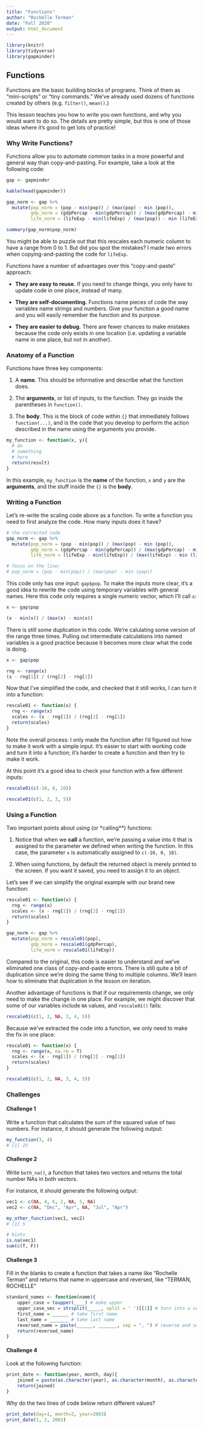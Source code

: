 ```yaml
---
title: "Functions"
author: "Rochelle Terman"
date: "Fall 2020"
output: html_document
---
```


```r
library(knitr)
library(tidyverse)
library(gapminder)
```

## Functions

Functions are the basic building blocks of programs. Think of them as "mini-scripts" or "tiny commands." We've already used dozens of functions created by others (e.g. `filter()`, `mean()`.) 

This lesson teaches you how to write you own functions, and why you would want to do so.  The details are pretty simple, but this is one of those ideas where it's good to get lots of practice!

### Why Write Functions? 

Functions allow you to automate common tasks in a more powerful and general way than copy-and-pasting. For example, take a look at the following code:

```r
gap <- gapminder

kable(head(gapminder))

gap_norm <- gap %>%
  mutate(pop_norm = (pop - min(pop)) / (max(pop) - min (pop)),
         gdp_norm = (gdpPercap - min(gdpPercap)) / (max(gdpPercap) - min (gdpPercap)),
         life_norm = (lifeExp - min(lifeExp) / (max(pop)) - min (lifeExp)))

summary(gap_norm$pop_norm)
```

You might be able to puzzle out that this rescales each numeric column to have a range from 0 to 1. But did you spot the mistakes? I made two errors when copying-and-pasting the code for `lifeExp`.

Functions have a number of advantages over this "copy-and-paste" approach:

- **They are easy to reuse.** If you need to change things, you only have to update code in one place, instead of many.

- **They are self-documenting.** Functions name pieces of code the way variables name strings and numbers. Give your function a good name and you will easily remember the function and its purpose.

- **They are easier to debug.** There are fewer chances to make mistakes because the code only exists in one location (i.e. updating a variable name in one place, but not in another).

### Anatomy of a Function

Functions have three key components:

1. A **name**. This should be informative and describe what the function does.

2. The **arguments**, or list of inputs, to the function. They go inside the parentheses in `function()`.

3. The **body**. This is the block of code within `{}` that immediately follows `function(...)`, and is the code that you develop to perform the action described in the name using the arguments you provide.

```r
my_function <- function(x, y){
  # do
  # something
  # here
  return(result)
}
```

In this example, `my_function` is the **name** of the function, `x` and `y` are the **arguments**, and the stuff inside the `{}` is the **body**.

### Writing a Function

Let's re-write the scaling code above as a function. To write a function you need to first analyze the code. How many inputs does it have?

```r
# the corrected code
gap_norm <- gap %>%
  mutate(pop_norm = (pop - min(pop)) / (max(pop) - min (pop)),
         gdp_norm = (gdpPercap - min(gdpPercap)) / (max(gdpPercap) - min (gdpPercap)),
         life_norm = (lifeExp - min(lifeExp)) / (max(lifeExp) - min (lifeExp)))

# focus on the line:
# pop_norm = (pop - min(pop)) / (max(pop) - min (pop))
```

This code only has one input: `gap$pop`. To make the inputs more clear, it's a good idea to rewrite the code using temporary variables with general names. Here this code only requires a single numeric vector, which I’ll call `x`:

```r
x <- gap$pop

(x - min(x)) / (max(x) - min(x))
```

There is still some duplication in this code. We're calulating some version of the range three times. Pulling out intermediate calculations into named variables is a good practice because it becomes more clear what the code is doing. 

```r
x <- gap$pop

rng <- range(x)
(x - rng[1]) / (rng[2] - rng[1])
```

Now that I’ve simplified the code, and checked that it still works, I can turn it into a function:

```r
rescale01 <- function(x) {
  rng <- range(x)
  scales <- (x - rng[1]) / (rng[2] - rng[1])
  return(scales)
}
```

Note the overall process: I only made the function after I’d figured out how to make it work with a simple input. It’s easier to start with working code and turn it into a function; it’s harder to create a function and then try to make it work.

At this point it’s a good idea to check your function with a few different inputs:

```r
rescale01(c(-10, 0, 10))

rescale01(c(1, 2, 3, 5))
```

### Using a Function

Two important points about using (or *calling**) functions:

1. Notice that when we **call** a function, we're passing a value into it that is assigned to the parameter we defined when writing the function. In this case, the parameter `x` is automatically assigned to `c(-10, 0, 10)`.

2. When using functions, by default the returned object is merely printed to the screen. If you want it saved, you need to assign it to an object.

Let's see if we can simplify the original example with our brand new function:

```r
rescale01 <- function(x) {
  rng <- range(x)
  scales <- (x - rng[1]) / (rng[2] - rng[1])
  return(scales)
}

gap_norm <- gap %>%
  mutate(pop_norm = rescale01(pop),
         gdp_norm = rescale01(gdpPercap),
         life_norm = rescale01(lifeExp))

```

Compared to the original, this code is easier to understand and we’ve eliminated one class of copy-and-paste errors. There is still quite a bit of duplication since we’re doing the same thing to multiple columns. We’ll learn how to eliminate that duplication in the lesson on iteration.

Another advantage of functions is that if our requirements change, we only need to make the change in one place. For example, we might discover that some of our variables include `NA` values, and `rescale01()` fails:

```r
rescale01(c(1, 2, NA, 3, 4, 5))
```

Because we’ve extracted the code into a function, we only need to make the fix in one place:

```r
rescale01 <- function(x) {
  rng <- range(x, na.rm = T)
  scales <- (x - rng[1]) / (rng[2] - rng[1])
  return(scales)
}

rescale01(c(1, 2, NA, 3, 4, 5))
```


### Challenges

#### Challenge 1 {-}

Write a function that calculates the sum of the squared value of two numbers. For instance, it should generate the following output:

```r
my_function(3, 4)
# [1] 25

```

#### Challenge 2 {-}

Write `both_na()`, a function that takes two vectors and returns the total number NAs in both vectors. 

For instance, it should generate the following output:

```r
vec1 <- c(NA, 4, 6, 2, NA, 5, NA)
vec2 <- c(NA, "Dec", "Apr", NA, "Jul", "Apr")

my_other_function(vec1, vec2)
# [1] 5

# hints
is.na(vec1)
sum(c(T, F))

```

#### Challenge 3 {-}

Fill in the blanks to create a function that takes a name like "Rochelle Terman" and returns that name in uppercase and reversed, like "TERMAN, ROCHELLE"

```r
standard_names <- function(name){
    upper_case = toupper(____) # make upper
    upper_case_vec = strsplit(_____, split = ' ')[[1]] # turn into a vector
    first_name = ______ # take first name
    last_name = _______ # take last name
    reversed_name = paste(______, _______, sep = ", ") # reverse and separate by a comma and space
    return(reversed_name)
}

```

#### Challenge 4 {-}

Look at the following function:

```r
print_date <- function(year, month, day){
    joined = paste(as.character(year), as.character(month), as.character(day), sep = "/")
    return(joined)
}
```

Why do the two lines of code below return different values? 

```r
print_date(day=1, month=2, year=2003)
print_date(1, 2, 2003)
```

